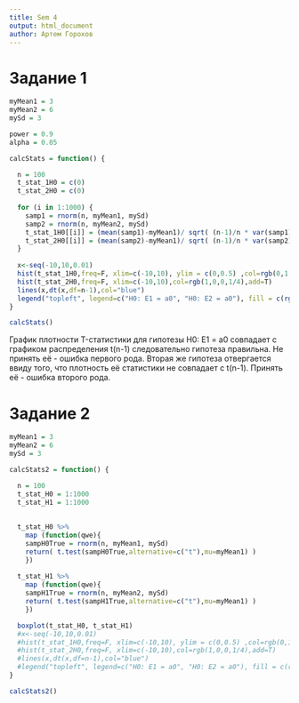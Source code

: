 ```yaml
---
title: Sem 4
output: html_document
author: Артем Горохов
---
```


# Задание 1

```r

myMean1 = 3
myMean2 = 6
mySd = 3

power = 0.9
alpha = 0.05

calcStats = function() {

  n = 100
  t_stat_1H0 = c(0)
  t_stat_2H0 = c(0)
  
  for (i in 1:1000) {
    samp1 = rnorm(n, myMean1, mySd)
    samp2 = rnorm(n, myMean2, mySd)
    t_stat_1H0[[i]] = (mean(samp1)-myMean1)/ sqrt( (n-1)/n * var(samp1)) * sqrt(n)
    t_stat_2H0[[i]] = (mean(samp2)-myMean1)/ sqrt( (n-1)/n * var(samp2)) * sqrt(n)
  }
  
  x<-seq(-10,10,0.01)
  hist(t_stat_1H0,freq=F, xlim=c(-10,10), ylim = c(0,0.5) ,col=rgb(0,1,0,1/4),main = '',xlab='')
  hist(t_stat_2H0,freq=F, xlim=c(-10,10),col=rgb(1,0,0,1/4),add=T)
  lines(x,dt(x,df=n-1),col="blue")
  legend("topleft", legend=c("H0: E1 = a0", "H0: E2 = a0"), fill = c(rgb(0,1,0,1/4), rgb(1,0,0,1/4)))
}
```

```r

calcStats()
```


График плотности T-статистики для гипотезы H0: E1 = a0 совпадает с графиком распределения t(n-1) следовательно гипотеза правильна. Не принять её - ошибка первого рода.
Вторая же гипотеза отвергается ввиду того, что плотность её статистики не совпадает с t(n-1). Принять её - ошибка второго рода.

# Задание 2

```r

myMean1 = 3
myMean2 = 6
mySd = 3

calcStats2 = function() {

  n = 100
  t_stat_H0 = 1:1000
  t_stat_H1 = 1:1000
  
  
  t_stat_H0 %>%
    map (function(qwe){
    sampH0True = rnorm(n, myMean1, mySd)
    return( t.test(sampH0True,alternative=c("t"),mu=myMean1) )
    })
  
  t_stat_H1 %>%
    map (function(qwe){
    sampH1True = rnorm(n, myMean2, mySd)
    return( t.test(sampH1True,alternative=c("t"),mu=myMean1) )  
    })

  boxplot(t_stat_H0, t_stat_H1)
  #x<-seq(-10,10,0.01)
  #hist(t_stat_1H0,freq=F, xlim=c(-10,10), ylim = c(0,0.5) ,col=rgb(0,1,0,1/4),main = '',xlab='')
  #hist(t_stat_2H0,freq=F, xlim=c(-10,10),col=rgb(1,0,0,1/4),add=T)
  #lines(x,dt(x,df=n-1),col="blue")
  #legend("topleft", legend=c("H0: E1 = a0", "H0: E2 = a0"), fill = c(rgb(0,1,0,1/4), rgb(1,0,0,1/4)))
}

```

```r
calcStats2()
```


